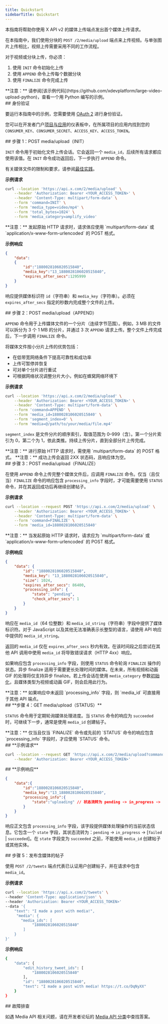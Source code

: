 ```yaml
---
title: Quickstart
sidebarTitle: Quickstart
---
```


本指南将帮助你使用 X API v2 的媒体上传端点发出首个媒体上传请求。

在本指南中，我们使用分块的 `POST /2/media/upload` 端点来上传视频。与单张图片上传相比，视频上传需要采用不同的工作流程。

对于视频或分块上传，你必须：

1. 使用 `INIT` 命令初始化上传
2. 使用 `APPEND` 命令上传每个数据分块
3. 使用 `FINALIZE` 命令完成上传

<Note>
  **注意：** 请参阅[该示例代码](https://github.com/xdevplatform/large-video-upload-python)，查看一个用 Python 编写的示例。
</Note>

<div id="authentication">
  ## 身份验证
</div>

要运行本指南中的示例，您需要使用 [OAuth 2](/zh/resources/fundamentals/authentication/oauth-2-0/overview) 进行身份验证。

您可以在开发者门户[项目与应用](https://developer.x.com/en/portal/projects-and-apps)的仪表板中，在所属项目的应用内找到您的 `CONSUMER_KEY`、`CONSUMER_SECRET`、`ACCESS_KEY`、`ACCESS_TOKEN`。

<div id="step-1-post-mediaupload-init">
  ## 步骤 1：POST media/upload（INIT）
</div>

`INIT` 命令用于初始化文件上传会话。它会返回一个 `media_id`，后续所有请求都应使用该值。在 `INIT` 命令成功返回后，下一步执行 `APPEND` 命令。

有关媒体文件的限制和要求，请参阅[最佳实践](/zh/x-api/media/quickstart/best-practices)。

**示例请求**

```bash
curl --location 'https://api.x.com/2/media/upload' \
    --header 'Authorization: Bearer <YOUR_ACCESS_TOKEN>' \
    --header 'Content-Type: multipart/form-data' \
    --form 'command=INIT' \
    --form 'media_type=video/mp4' \
    --form 'total_bytes=1024' \
    --form 'media_category=amplify_video'
```

<Note>
  **注意：** 发起原始 HTTP 请求时，请求体应使用 `multipart/form-data` 或 `application/x-www-form-urlencoded` 的 POST 格式。
</Note>

**示例响应**

```json
{
    "data":
    {
        "id":"1880028106020515840",
        "media_key":"13_1880028106020515840",
        "expires_after_secs":1295999
    }
}
```

响应提供媒体标识符 `id`（字符串）和 `media_key`（字符串）。必须在 `expires_after_secs` 指定的秒数内完成整个文件的上传。

<div id="step-2-post-mediaupload-append">
  ## 步骤 2：POST media/upload（APPEND）
</div>

`APPEND` 命令用于上传媒体文件的一个分片（连续字节范围）。例如，3 MB 的文件可以拆分为 3 个 1 MB 的分片，并通过 3 次 `APPEND` 请求上传。整个文件上传完成后，下一步调用 `FINALIZE` 命令。

<Info>
  将媒体文件按小分片上传的优势包括：

  - 在低带宽网络条件下提高可靠性和成功率
  - 上传可暂停并恢复
  - 可对单个分片进行重试
  - 可根据网络状况调整分片大小，例如在蜂窝网络环境下
</Info>

**示例请求**

```bash
curl --location 'https://api.x.com/2/media/upload' \
    --header 'Authorization: Bearer <YOUR_ACCESS_TOKEN>' \
    --header 'Content-Type: multipart/form-data' \
    --form 'command=APPEND' \
    --form 'media_id=1880028106020515840' \
    --form 'segment_index=0' \
    --form 'media=@/path/to/your/media/file.mp4'
```

`segment_index` 是文件分片的顺序索引，取值范围为 0–999（含）。第一个分片索引为 0，第二个为 1，依此类推。持续上传分片，直到全部分片上传完成。

<Note>
  **注意：** 进行原始 HTTP 请求时，需使用 `multipart/form-data` 的 POST 格式。
</Note>

<Note>
  **注意：** 成功上传会返回 2XX 状态码，且响应体为空。
</Note>

<div id="step-3-post-mediaupload-finalize">
  ## 步骤 3：POST media/upload（FINALIZE）
</div>

在使用 `APPEND` 命令上传完整个媒体文件后，应调用 `FINALIZE` 命令。仅当（且仅当）`FINALIZE` 命令的响应包含 `processing_info` 字段时，才可能需要使用 `STATUS` 命令，并在其返回成功后再继续创建帖子。

**示例请求**

```bash
curl --location --request POST 'https://api.x.com/2/media/upload' \
    --header 'Authorization: Bearer <YOUR_ACCESS_TOKEN>' \
    --header 'Content-Type: multipart/form-data' \
    --form 'command=FINALIZE' \
    --form 'media_id=1880028106020515840'
```

<Note>
  **注意：** 当发起原始 HTTP 请求时，请求应为 `multipart/form-data` 或 `application/x-www-form-urlencoded` 的 POST 格式。
</Note>

**示例响应**

```json
{
    "data": {
        "id": "1880028106020515840",
        "media_key": "13_1880028106020515840",
        "size": 1024,
        "expires_after_secs": 86400,
        "processing_info": {
            "state": "pending",
            "check_after_secs": 1
        }
    }
}
```

响应在 `media_id`（64 位整数）和 `media_id_string`（字符串）字段中提供了媒体标识符。对于 JavaScript 以及其他无法准确表示长整型的语言，请使用 API 响应中提供的 `media_id_string`。

返回的 `media_id` 仅在 `expires_after_secs` 秒内有效。在该时间段之后尝试在其他 API 调用中使用 `media_id` 将导致错误请求（HTTP 4xx）响应。

如果响应包含 `processing_info` 字段，则使用 `STATUS` 命令轮询 `FINALIZE` 操作的状态。异步 finalize 适用于需要更长处理时间的媒体。在未来，所有视频和动画 GIF 的处理将仅支持异步 finalize。若上传会话在使用 `media_category` 参数[初始化](###INIT)，且媒体类型为视频或动画 GIF，则会启用此行为。

<Note>
  **注意：**
  如果响应中未返回 `processing_info` 字段，则 `media_id` 可直接用于其他 API 端点。
</Note>

<div id="step-4-get-mediaupload-status">
  ## **步骤 4：GET media/upload（STATUS）**
</div>

`STATUS` 命令用于定期轮询媒体处理进度。当 `STATUS` 命令的响应为 `succeeded` 时，可继续下一步，通常是使用 `media_id` 创建帖子。

<Note>
  **注意：**
  仅当且仅当 `FINALIZE` 命令或先前的 `STATUS` 命令的响应包含 `processing_info` 字段时，才应使用 `STATUS` 命令。
</Note>

<div id="example-request">
  ## **示例请求**
</div>

```bash
curl --location --request GET 'https://api.x.com/2/media/upload?command=STATUS&media_id=1880028106020515840' \
    --header 'Authorization: Bearer <YOUR_ACCESS_TOKEN>'
```

<div id="example-response">
  ## **示例响应**
</div>

```json
{
    "data":{
        "id":"1880028106020515840",
        "media_key":"13_1880028106020515840",
        "processing_info":{
            "state":"uploading" // 状态流转为 pending -> in_progress -> [failed | succeeded]
        }
    }
}
```

响应正文包含 `processing_info` 字段，该字段提供媒体处理操作的当前状态信息。它包含一个 `state` 字段，其状态流转为：`pending` -> `in_progress` -> \[`failed` | `succeeded`]。在 `state` 字段变为 `succeeded` 之前，不能使用 `media_id` 创建帖子或其他实体。

<div id="step-5-post-tweet-with-media">
  ## 步骤 5：发布含媒体的帖子
</div>

使用 `POST /2/tweets` 端点代表已认证用户创建帖子，并在请求中包含 `media_id`。

**示例请求**

```bash
curl --location 'https://api.x.com/2/tweets' \
--header 'Content-Type: application/json' \
--header 'Authorization: Bearer <YOUR_ACCESS_TOKEN>'
--data '{
    "text": "I made a post with media!",
     "media": {
       "media_ids": [
            "1880028106020515840"
        ]
    }
}'

```

**示例响应**

```bash
{
    "data": {
        "edit_history_tweet_ids": [
            "1880028106020515840"
        ],
        "id": "1880028106020515840",
        "text": "I made a post with media! https://t.co/DqNyXX"
    }
}
```

<div id="troubleshooting">
  ## 故障排查
</div>

如遇 Media API 相关问题，请在开发者论坛的 [Media API 分类](https://devcommunity.x.com/c/x-api/media-apis)中查找答案。